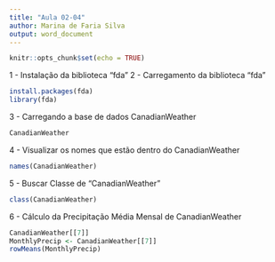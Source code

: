 ```yaml
---
title: "Aula 02-04"
author: Marina de Faria Silva
output: word_document
---
```


```r
knitr::opts_chunk$set(echo = TRUE)
```
1 - Instalação da biblioteca "fda" 
2 - Carregamento da biblioteca "fda"

```r
install.packages(fda)
library(fda)

```

3 - Carregando a base de dados CanadianWeather
```r
CanadianWeather

```
4 - Visualizar os nomes que estão dentro do CanadianWeather

```r
names(CanadianWeather)
```
5 - Buscar Classe de "CanadianWeather"

```r
class(CanadianWeather)

```
6 - Cálculo da Precipitação Média Mensal de CanadianWeather

```r
CanadianWeather[[7]]
MonthlyPrecip <- CanadianWeather[[7]]
rowMeans(MonthlyPrecip)
```

